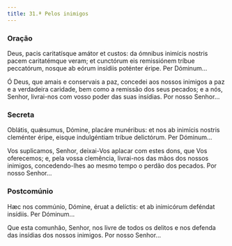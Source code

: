 ```yaml
---
title: 31.ª Pelos inimigos
---
```


### Oração

<div class="side-by-side not-content">

Deus, pacis caritatísque amátor et custos: da ómnibus inimícis nostris pacem caritatémque veram; et cunctórum eis remissiónem tríbue peccatórum, nosque ab eórum insídiis poténter éripe. Per Dóminum...

Ó Deus, que amais e conservais a paz, concedei aos nossos inimigos a paz e a verdadeira caridade, bem como a remissão dos seus pecados; e a nós, Senhor, livrai-nos com vosso poder das suas insídias. Por nosso Senhor...

</div>

### Secreta

<div class="side-by-side not-content">

Oblátis, quǽsumus, Dómine, placáre munéribus: et nos ab inimícis nostris cleménter éripe, eisque indulgéntiam tríbue delictórum. Per Dóminum...

Vos suplicamos, Senhor, deixai-Vos aplacar com estes dons, que Vos oferecemos; e, pela vossa clemência, livrai-nos das mãos dos nossos inimigos, concedendo-lhes ao mesmo tempo o perdão dos pecados. Por nosso Senhor...

</div>

### Postcomúnio

<div class="side-by-side not-content">

Hæc nos commúnio, Dómine, éruat a delíctis: et ab inimicórum deféndat insídiis. Per Dóminum...

Que esta comunhão, Senhor, nos livre de todos os delitos e nos defenda das insídias dos nossos inimigos. Por nosso Senhor...

</div>
